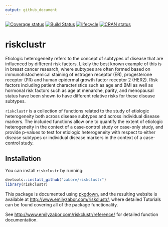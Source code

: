 ```yaml
---
output: github_document
---
```


<!-- README.md is generated from README.Rmd. Please edit that file -->

[![Coverage status](https://codecov.io/gh/zabore/riskclustr/branch/master/graph/badge.svg)](https://codecov.io/github/zabore/riskclustr?branch=master)
[![Build Status](https://travis-ci.com/zabore/riskclustr.svg?branch=master)](https://travis-ci.com/zabore/riskclustr)
[![lifecycle](https://img.shields.io/badge/lifecycle-maturing-blue.svg)](https://www.tidyverse.org/lifecycle/#maturing)
[![CRAN status](https://www.r-pkg.org/badges/version/riskclustr)](https://cran.r-project.org/package=riskclustr)


# riskclustr

Etiologic heterogeneity refers to the concept of subtypes of disease that are influenced by different risk factors. Likely the best known example of this is in breast cancer research, where subtypes are often formed based on immunohistochemical staining of estrogen receptor (ER), progesterone receptor (PR) and human epidermal growth factor receptor 2 (HER2). Risk factors including patient characteristics such as age and BMI as well as hormonal risk factors such as age at menarche, parity, and menopausal status have been shown to have different relative risks for these disease subtypes.

`riskclustr` is a collection of functions related to the study of etiologic heterogeneity both across disease subtypes and across individual disease markers. The included functions allow one to quantify the extent of etiologic heterogeneity in the context of a case-control study or case-only study, and provide p-values to test for etiologic heterogeneity with respect to either disease subtypes or individual disease markers in the context of a case-control study.


## Installation

You can install `riskclustr` by running:

```r
devtools::install_github("zabore/riskclustr")
library(riskclustr)
```

This package is documented using [pkgdown](https://pkgdown.r-lib.org/articles/pkgdown.html), and the resulting website is available at [http://www.emilyzabor.com/riskclustr/](http://www.emilyzabor.com/riskclustr/), where detailed Tutorials can be found covering all of the package functionality.

See [http://www.emilyzabor.com/riskclustr/reference/](http://www.emilyzabor.com/riskclustr/reference/) for detailed function documentation.
